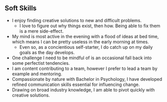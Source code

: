 ## Soft Skills

- I enjoy finding creative solutions to new and difficult problems.
  - I love to figure out why things exist, then how. Being able to fix them is a mere side-effect.
- My mind is most active in the evening with a flood of ideas at bed time, which means I can be pretty useless in the early morning at times.
  - Even so, as a concientious self-starter, I do catch up on my daily goals as the day develops.
- One challenge I need to be mindful of is an occasional fall back into some perfectist tendencies.
- I am content contributing to a team, however I prefer to lead a team by example and mentoring.
- Compassionate by nature with Bachelor in Psychology, I have developed refined communication skills essential for influencing change.
- Drawing on broad industry knowledge, I am able to pivot quickly with creative solutions.
